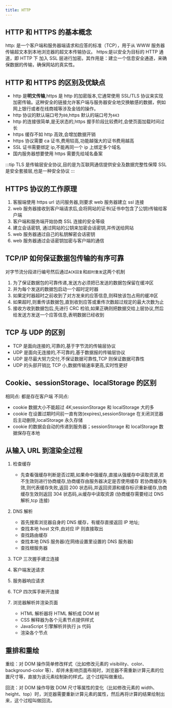 ```yaml
---
title: HTTP
---
```



<AuthorInfo />

## HTTP 和 HTTPS 的基本概念

http: 是一个客户端和服务器端请求和应答的标准（TCP），用于从 WWW 服务器传输超文本到本地浏览器的超文本传输协议。
https:是以安全为目标的 HTTP 通道，即 HTTP 下 加入 SSL 层进行加密。其作用是：建立一个信息安全通道，来确保数据的传输，确保网站的真实性。

## HTTP 和 HTTPS 的区别及优缺点

- http 是**明文传输**,https 是 http 的加密版本,它通常使用 SSL/TLS 协议来实现加密传输。这种安全的链接允许客户端与服务器安全地交换敏感的数据，例如网上银行或者在线商城等涉及金钱的操作。
- http 协议的默认端口号为`80`,https 默认的端口号为`443`
- http 的连接很简单,是无状态的,https 握手阶段比较费时,会使页面加载时间过长
- https 缓存不如 http 高效,会增加数据开销
- https 协议需要 ca 证书,费用较高,功能越强大的证书费用越高
- SSL 证书需要绑定 ip,不能再同一个 ip 上绑定多个域名
- 国内服务器想要使用 https 需要先给域名备案

:::tip
TLS 是传输层安全协议,目的是为互联网通信提供安全及数据完整性保障
SSL 是安全套接层,也是一种安全协议
:::

## HTTPS 协议的工作原理

1. 客服端使用 https url 访问服务器,则要求 web 服务器建立 ssl 连接
1. web 服务器接收到客户端请求后,会将网站的证书(证书中包含了公钥)传输给客户端
1. 客户端和服务端开始协商 SSL 连接的安全等级
1. 建立会话密钥, 通过网站的公钥来加密会话密钥,并传送给网站
1. web 服务器通过自己的私钥解密会话密钥
1. web 服务器通过会话密钥加密与客户端的通信

## TCP/IP 如何保证数据包传输的有序可靠

对字节流分段进行编号然后通过`ACK回复`和`超时重发`这两个机制

1. 为了保证数据包的可靠传递,发送方必须把已发送的数据包保留在缓冲区
1. 并为每个发送的数据包启动一个超时定时器
1. 如果定时器超时之前收到了对方发来的应答信息,则释放该包占用的缓冲区
1. 如果超时,则重传该数据包,直到收到应答或重传次数超过规定的最大次数为止
1. 接收方收到数据包后,先进行 CRC 检验,如果正确则把数据交给上层协议,然后给发送方发送一个应答信息,表明数据已经收到

## TCP 与 UDP 的区别

- TCP 是面向连接的,可靠的,基于字节流的传输层协议
- UDP 是面向无连接的,不可靠的,基于数据报的传输层协议
- UDP 是尽最大努力交付,不保证数据可靠性,TCP 则保证数据可靠性
- UDP 的头部开销比 TCP 小,数据传输速率更高,实时性更好

## Cookie、sessionStorage、localStorage 的区别

相同点: 都是存在客户端
不同点:

- cookie 数据大小不能超过 4K;sessionStorage 和 localStorage 大的多
- cookie 在设置过期时间前一直有效(expires),sessionStorage 在关闭浏览器后主动删除,localStorage 永久存储
- cookie 的数据会自动的传递到服务器；sessionStorage 和 localStorage 数据保存在本地

## 从输入 URL 到渲染全过程

1. 检查缓存

   - 先查看强缓存判断是否过期,如果命中强缓存,直接从强缓存中读取资源,若不生效则进行协商缓存,协商缓存由服务器决定是否使用缓存
     若协商缓存失效,则代表缓存失败,返回 200 状态码,并返回资源和缓存标识重新缓存,协商缓存生效则返回 304 状态码,从缓存中读取资源 (协商缓存需要经过 DNS 解析,tcp 连接)

1. DNS 解析

   - 首先搜索浏览器自身的 DNS 缓存，有缓存直接返回 IP 地址;
   - 查找本地 host 文件,由对应 IP 则直接取出
   - 查找路由缓存
   - 查找本地 DNS 服务器(在网络设置里设置的 DNS 服务器)
   - 查找根服务器

1. TCP 三次握手建立连接
1. 客户端发送请求
1. 服务器响应请求
1. TCP 四次挥手断开连接
1. 浏览器解析并渲染页面
   - HTML 解析器将 HTML 解析成 DOM 树
   - CSS 解释器为各个元素节点提供样式
   - JavaScript 引擎解析并执行 js 代码
   - 渲染各个节点

## 重排和重绘

重绘：对 DOM 操作简单修改样式（比如修改元素的 visibility、color、background-color 等）、却并未影响页面布局时，浏览器不需重新计算元素的位置尺寸等，直接为该元素绘制新的样式。这个过程叫做重绘。

回流：对 DOM 操作导致 DOM 尺寸等属性的变化（比如修改元素的 width、height、top）时，浏览器需要重新计算元素的属性，然后再将计算的结果绘制出来，这个过程叫做回流。


